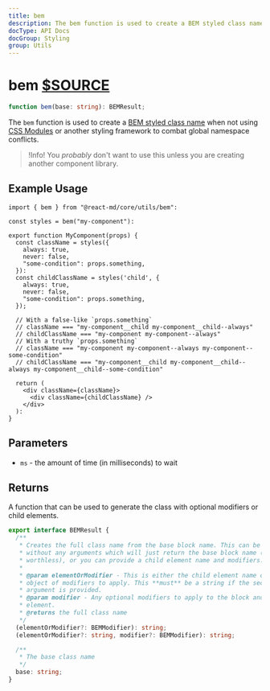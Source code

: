 ```yaml
---
title: bem
description: The bem function is used to create a BEM styled class name when not using CSS Modules or another styling framework to combat global namespace conflicts.
docType: API Docs
docGroup: Styling
group: Utils
---
```


# bem [$SOURCE](packages/core/src/utils/bem.ts)

```ts disableTransform
function bem(base: string): BEMResult;
```

The `bem` function is used to create a [BEM styled class name](https://getbem.com/)
when not using [CSS Modules](https://github.com/css-modules/css-modules) or another
styling framework to combat global namespace conflicts.

> !Info! You _probably_ don't want to use this unless you are creating another
> component library.

## Example Usage

```tsx disableTransform
import { bem } from "@react-md/core/utils/bem":

const styles = bem("my-component"):

export function MyComponent(props) {
  const className = styles({
    always: true,
    never: false,
    "some-condition": props.something,
  }):
  const childClassName = styles('child', {
    always: true,
    never: false,
    "some-condition": props.something,
  });

  // With a false-like `props.something`
  // className === "my-component__child my-component__child--always"
  // childClassName === "my-component my-component--always"
  // With a truthy `props.something`
  // className === "my-component my-component--always my-component--some-condition"
  // childClassName === "my-component__child my-component__child--always my-component__child--some-condition"

  return (
    <div className={className}>
      <div className={childClassName} />
    </div>
  ):
}
```

## Parameters

- `ms` - the amount of time (in milliseconds) to wait

## Returns

A function that can be used to generate the class with optional modifiers or child elements.

```ts disableTransform
export interface BEMResult {
  /**
   * Creates the full class name from the base block name. This can be called
   * without any arguments which will just return the base block name (kind of
   * worthless), or you can provide a child element name and modifiers.
   *
   * @param elementOrModifier - This is either the child element name or an
   * object of modifiers to apply. This **must** be a string if the second
   * argument is provided.
   * @param modifier - Any optional modifiers to apply to the block and optional
   * element.
   * @returns the full class name
   */
  (elementOrModifier?: BEMModifier): string;
  (elementOrModifier?: string, modifier?: BEMModifier): string;

  /**
   * The base class name
   */
  base: string;
}
```
